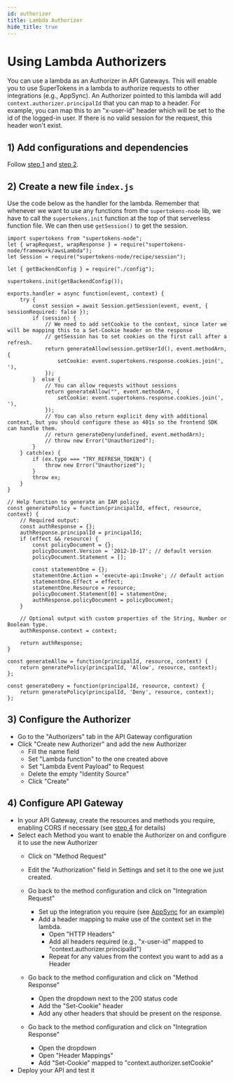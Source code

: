 ```yaml
---
id: authorizer
title: Lambda Authorizer
hide_title: true
---
```


<!-- COPY DOCS -->
<!-- ./session/serverless/with-aws-lambda/authorizer.mdx -->

# Using Lambda Authorizers

You can use a lambda as an Authorizer in API Gateways. This will enable you to use SuperTokens in a lambda to authorize requests to other integrations (e.g., AppSync). An Authorizer pointed to this lambda will add `context.authorizer.principalId` that you can map to a header. For example, you can map this to an "x-user-id" header which will be set to the id of the logged-in user. If there is no valid session for the request, this header won't exist.

## 1) Add configurations and dependencies

Follow [step 1](./frontend) and [step 2](./backend-config).

## 2) Create a new file `index.js`
Use the code below as the handler for the lambda. Remember that whenever we want to use any functions from the `supertokens-node` lib, we have to call the `supertokens.init` function at the top of that serverless function file. We can then use `getSession()` to get the session.

```tsx title="index.js"
import supertokens from "supertokens-node";
let { wrapRequest, wrapResponse } = require("supertokens-node/framework/awsLambda");
let Session = require("supertokens-node/recipe/session");

let { getBackendConfig } = require("./config");

supertokens.init(getBackendConfig());

exports.handler = async function(event, context) {
    try {
        const session = await Session.getSession(event, event, { sessionRequired: false });
        if (session) {
            // We need to add setCookie to the context, since later we will be mapping this to a Set-Cookie header on the response
            // getSession has to set cookies on the first call after a refresh.
            return generateAllow(session.getUserId(), event.methodArn, {
                setCookie: event.supertokens.response.cookies.join(', '),
            });
        }  else {
            // You can allow requests without sessions
            return generateAllow("", event.methodArn, {
                setCookie: event.supertokens.response.cookies.join(', '),
            });
            // You can also return explicit deny with additional context, but you should configure these as 401s so the frontend SDK can handle them.
            // return generateDeny(undefined, event.methodArn);
            // throw new Error("Unauthorized");
        }
    } catch(ex) {
        if (ex.type === "TRY_REFRESH_TOKEN") {
            throw new Error("Unauthorized");
        }
        throw ex;
    }
}
     
// Help function to generate an IAM policy
const generatePolicy = function(principalId, effect, resource, context) {
    // Required output:
    const authResponse = {};
    authResponse.principalId = principalId;
    if (effect && resource) {
        const policyDocument = {};
        policyDocument.Version = '2012-10-17'; // default version
        policyDocument.Statement = [];

        const statementOne = {};
        statementOne.Action = 'execute-api:Invoke'; // default action
        statementOne.Effect = effect;
        statementOne.Resource = resource;
        policyDocument.Statement[0] = statementOne;
        authResponse.policyDocument = policyDocument;
    }

    // Optional output with custom properties of the String, Number or Boolean type.
    authResponse.context = context;

    return authResponse;
}
     
const generateAllow = function(principalId, resource, context) {
    return generatePolicy(principalId, 'Allow', resource, context);
};
     
const generateDeny = function(principalId, resource, context) {
    return generatePolicy(principalId, 'Deny', resource, context);
};
```

## 3) Configure the Authorizer

- Go to the "Authorizers" tab in the API Gateway configuration
- Click "Create new Authorizer" and add the new Authorizer
    - Fill the name field
    - Set "Lambda function" to the one created above
    - Set "Lambda Event Payload" to Request
    - Delete the empty "Identity Source"
    - Click "Create"


## 4) Configure API Gateway
- In your API Gateway, create the resources and methods you require, enabling CORS if necessary (see [step 4](./api-gateway-config) for details)
- Select each Method you want to enable the Authorizer on and configure it to use the new Authorizer
    - Click on "Method Request"
    - Edit the "Authorization" field in Settings and set it to the one we just created.
    - Go back to the method configuration and click on "Integration Request"
        - Set up the integration you require (see [AppSync](./appsync-integration) for an example)
        - Add a header mapping to make use of the context set in the lambda.
            - Open "HTTP Headers"
            - Add all headers required (e.g., "x-user-id" mapped to "context.authorizer.principalId")
            - Repeat for any values from the context you want to add as a Header

    - Go back to the method configuration and click on "Method Response"
        - Open the dropdown next to the 200 status code
        - Add the "Set-Cookie" header
        - Add any other headers that should be present on the response.

    - Go back to the method configuration and click on "Integration Response"
        - Open the dropdown
        - Open "Header Mappings"
        - Add "Set-Cookie" mapped to "context.authorizer.setCookie"
- Deploy your API and test it
